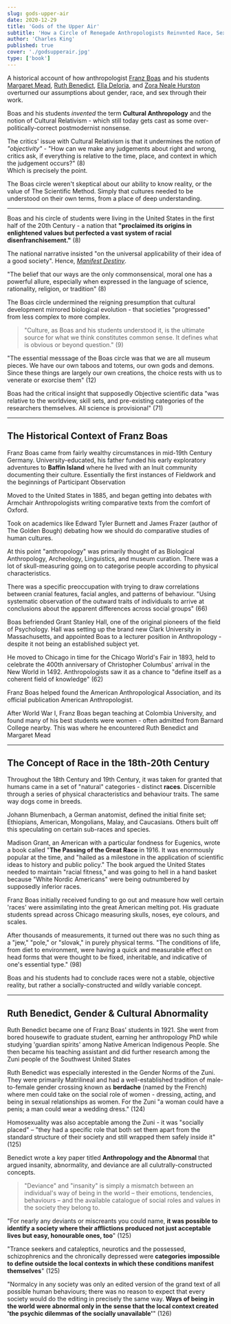 ```yaml
---
slug: gods-upper-air
date: 2020-12-29
title: 'Gods of the Upper Air'
subtitle: 'How a Circle of Renegade Anthropologists Reinvnted Race, Sex, and Gender in the Twentieth Century'
author: 'Charles King'
published: true
cover: './godsupperair.jpg'
type: ['book']
---
```


A historical account of how anthropologist [Franz Boas](https://en.wikipedia.org/wiki/Franz_Boas) and his students [Margaret Mead](https://en.wikipedia.org/wiki/Margaret_Mead), [Ruth Benedict](https://en.wikipedia.org/wiki/Ruth_Benedict), [Ella Deloria](https://en.wikipedia.org/wiki/Ella_Cara_Deloria), and [Zora Neale Hurston](https://en.wikipedia.org/wiki/Zora_Neale_Hurston) overturned our assumptions about gender, race, and sex through their work.

Boas and his students _invented_ the term **Cultural Anthropology** and the notion of Cultural Relativism - which still today gets cast as some over-politically-correct postmodernist nonsense.

The critics' issue with Cultural Relativism is that it undermines the notion of _"objectivity"_  - "How can we make any judgements about right and wrong, critics ask, if everything is relative to the time, place, and context in which the judgement occurs?"  (8)  
Which is precisely the point.

The Boas circle weren't skeptical about our ability to know reality, or the value of The Scientific Method. Simply that cultures needed to be understood on their own terms, from a place of deep understanding.

---

Boas and his circle of students were living in the United States in the first half of the 20th Century - a nation that **"proclaimed its origins in enlightened values but perfected a vast system of racial disenfranchisement."** (8)

The national narrative insisted "on the universal applicability of their idea of a good society". Hence, _[Manifest Destiny](https://en.wikipedia.org/wiki/Manifest_destiny)_.

"The belief that our ways are the only commonsensical, moral one has a powerful allure, especially when expressed in the language of science, rationality, religion, or tradition" (8)

The Boas circle undermined the reigning presumption that cultural development mirrored biological evolution - that societies "progressed" from less complex to more complex.

> "Culture, as Boas and his students understood it, is the ultimate source for what we think constitutes common sense. It defines what is obvious or beyond question." (9)

"The essential messsage of the Boas circle was that we are all museum pieces. We have our own taboos and totems, our own gods and demons. Since these things are largely our own creations, the choice rests with us to venerate or exorcise them" (12)

Boas had the critical insight that supposedly Objective scientific data "was relative to the worldview, skill sets, and pre-existing categories of the researchers themselves. All science is provisional" (71)

---

## The Historical Context of Franz Boas

Franz Boas came from fairly wealthy circumstances in mid-19th Century Germany. University-educated, his father funded his early exploratory adventures to **Baffin Island** where he lived with an Inuit community documenting their culture. Essentially the first instances of Fieldwork and the beginnings of Participant Observation

Moved to the United States in 1885, and began getting into debates with Armchair Anthropologists writing comparative texts from the comfort of Oxford.

Took on academics like Edward Tyler Burnett and James Frazer (author of The Golden Bough) debating how we should do comparative studies of human cultures.

At this point "anthropology" was primarily thought of as Biological Anthropology, Archeology, Linguistics, and museum curation. There was a lot of skull-measuring going on to categorise people according to physical characteristics.

There was a specific preoccupation with trying to draw correlations between cranial features, facial angles, and patterns of behaviour. "Using systematic observation of the outward traits of individuals to arrive at conclusions about the apparent differences across social groups" (66)

Boas befriended Grant Stanley Hall, one of the original pioneers of the field of Psychology. Hall was setting up the brand new Clark University in Massachusetts, and appointed Boas to a lecturer position in Anthropology - despite it not being an established subject yet.

He moved to Chicago in time for the Chicago World's Fair in 1893, held to celebrate the 400th anniversary of Christopher Columbus' arrival in the New World in 1492. Anthropologists saw it as a chance to "define itself as a coherent field of knowledge" (62)

Franz Boas helped found the American Anthropological Association, and its official publication American Anthropologist.

After World War I, Franz Boas began teaching at Colombia University, and found many of his best students were women - often admitted from Barnard College nearby. This was where he encountered Ruth Benedict and Margaret Mead

---

## The Concept of Race in the 18th-20th Century

Throughout the 18th Century and 19th Century, it was taken for granted that humans came in a set of "natural" categories - distinct __races__. Discernible through a series of physical characteristics and behaviour traits. The same way dogs come in breeds.

Johann Blumenbach, a German anatomist, defined the initial finite set; Ethiopians, American, Mongolians, Malay, and Caucasians. Others built off this speculating on certain sub-races and species.
 
 Madison Grant, an American with a particular fondness for Eugenics, wrote a book called "**The Passing of the Great Race** in 1916. It was enormously popular at the time, and "hailed as a milestone in the application of scientific ideas to history and public policy." The book argued the United States needed to maintain "racial fitness," and was going to hell in a hand basket because "White Nordic Americans" were being outnumbered by supposedly inferior races.
 
 Franz Boas initially received funding to go out and measure how well certain 'races' were assimilating into the great American melting pot. His graduate students spread across Chicago measuring skulls, noses, eye colours, and scales.
 
 After thousands of measurements, it turned out there was no such thing as a "jew," "pole," or "slovak," in purely physical terms. "The conditions of life, from diet to environment, were having a quick and measurable effect on head forms that were thought to be fixed, inheritable, and indicative of one's essential type." (98)
 
 Boas and his students had to conclude races were not a stable, objective reality, but rather a socially-constructed and wildly variable concept.
 
---

## Ruth Benedict, Gender & Cultural Abnormality

Ruth Benedict became one of Franz Boas' students in 1921. She went from bored housewife to graduate student, earning her anthropology PhD while studying 'guardian spirits' among Native American Indigenous People. She then became his teaching assistant and did further research among the Zuni people of the Southwest United States

Ruth Benedict was especially interested in the Gender Norms of the Zuni. They were primarily Matrilineal and had a well-established tradition of male-to-female gender crossing known as __berdache__ (named by the French) where men could take on the social role of women - dressing, acting, and being in sexual relationships as women. For the Zuni "a woman could have a penis; a man could wear a wedding dress." (124)

Homosexuality was also acceptable among the Zuni - it was "socially placed" – "they had a specific role that both set them apart from the standard structure of their society and still wrapped them safely inside it" (125)

Benedict wrote a key paper titled **Anthropology and the Abnormal** that argued insanity, abnormality, and deviance are all culutrally-constructed concepts.  

> "Deviance" and "insanity" is simply a mismatch between an individual's way of being in the world – their emotions, tendencies, behaviours – and the available catalogue of social roles and values in the society they belong to.

"For nearly any deviants or miscreants you could name, **it was possible to identify a society where their afflictions produced not just acceptable lives but easy, honourable ones, too**" (125)

"Trance seekers and cataleptics, neurotics and the possessed, schizophrenics and the chronically depressed were **categories impossible to define outside the local contexts in which these conditions manifest themselves**" (125)

"Normalcy in any society was only an edited version of the grand text of all possible human behaviours; there was no reason to expect that every society would do the editing in precisely the same way. **Ways of being in the world were abnormal only in the sense that the local context created 'the psychic dilemmas of the socially unavailable'**" (126)